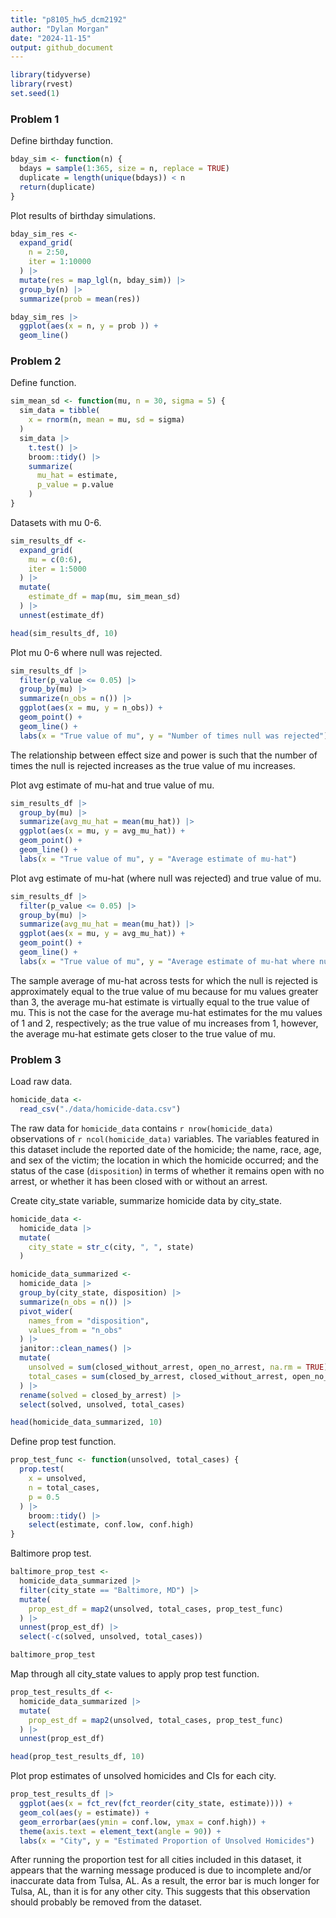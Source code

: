```yaml
---
title: "p8105_hw5_dcm2192"
author: "Dylan Morgan"
date: "2024-11-15"
output: github_document
---
```


```r
library(tidyverse)
library(rvest)
set.seed(1)
```

### Problem 1

Define birthday function.
```r
bday_sim <- function(n) {
  bdays = sample(1:365, size = n, replace = TRUE)
  duplicate = length(unique(bdays)) < n
  return(duplicate)
}
```

Plot results of birthday simulations.
```r
bday_sim_res <- 
  expand_grid(
    n = 2:50,
    iter = 1:10000
  ) |> 
  mutate(res = map_lgl(n, bday_sim)) |> 
  group_by(n) |> 
  summarize(prob = mean(res))

bday_sim_res |> 
  ggplot(aes(x = n, y = prob )) + 
  geom_line()
```

### Problem 2

Define function.
```r
sim_mean_sd <- function(mu, n = 30, sigma = 5) {
  sim_data = tibble(
    x = rnorm(n, mean = mu, sd = sigma)
  )
  sim_data |> 
    t.test() |> 
    broom::tidy() |> 
    summarize(
      mu_hat = estimate, 
      p_value = p.value
    )
}
```

Datasets with mu 0-6.
```r
sim_results_df <- 
  expand_grid(
    mu = c(0:6),
    iter = 1:5000
  ) |> 
  mutate(
    estimate_df = map(mu, sim_mean_sd)
  ) |> 
  unnest(estimate_df)

head(sim_results_df, 10)
```

Plot mu 0-6 where null was rejected.
```r
sim_results_df |> 
  filter(p_value <= 0.05) |> 
  group_by(mu) |> 
  summarize(n_obs = n()) |> 
  ggplot(aes(x = mu, y = n_obs)) + 
  geom_point() + 
  geom_line() + 
  labs(x = "True value of mu", y = "Number of times null was rejected")
```

The relationship between effect size and power is such that the number of times the null is rejected increases as the true value of mu increases. 

Plot avg estimate of mu-hat and true value of mu. 
```r
sim_results_df |> 
  group_by(mu) |> 
  summarize(avg_mu_hat = mean(mu_hat)) |> 
  ggplot(aes(x = mu, y = avg_mu_hat)) + 
  geom_point() + 
  geom_line() + 
  labs(x = "True value of mu", y = "Average estimate of mu-hat")
```

Plot avg estimate of mu-hat (where null was rejected) and true value of mu. 
```r
sim_results_df |> 
  filter(p_value <= 0.05) |> 
  group_by(mu) |> 
  summarize(avg_mu_hat = mean(mu_hat)) |> 
  ggplot(aes(x = mu, y = avg_mu_hat)) + 
  geom_point() + 
  geom_line() + 
  labs(x = "True value of mu", y = "Average estimate of mu-hat where null was rejected")
```

The sample average of mu-hat across tests for which the null is rejected is approximately equal to the true value of mu because for mu values greater than 3, the average mu-hat estimate is virtually equal to the true value of mu. This is not the case for the average mu-hat estimates for the mu values of 1 and 2, respectively; as the true value of mu increases from 1, however, the average mu-hat estimate gets closer to the true value of mu. 

### Problem 3

Load raw data. 
```r
homicide_data <- 
  read_csv("./data/homicide-data.csv")
```

The raw data for `homicide_data` contains `r nrow(homicide_data)` observations of `r ncol(homicide_data)` variables. The variables featured in this dataset include the reported date of the homicide; the name, race, age, and sex of the victim; the location in which the homicide occurred; and the status of the case (`disposition`) in terms of whether it remains open with no arrest, or whether it has been closed with or without an arrest. 

Create city_state variable, summarize homicide data by city_state. 
```r
homicide_data <-
  homicide_data |>
  mutate(
    city_state = str_c(city, ", ", state)
  )

homicide_data_summarized <- 
  homicide_data |> 
  group_by(city_state, disposition) |> 
  summarize(n_obs = n()) |> 
  pivot_wider(
    names_from = "disposition", 
    values_from = "n_obs"
  ) |> 
  janitor::clean_names() |> 
  mutate(
    unsolved = sum(closed_without_arrest, open_no_arrest, na.rm = TRUE), 
    total_cases = sum(closed_by_arrest, closed_without_arrest, open_no_arrest, na.rm = TRUE)
  ) |> 
  rename(solved = closed_by_arrest) |> 
  select(solved, unsolved, total_cases)

head(homicide_data_summarized, 10)
```

Define prop test function.
```r
prop_test_func <- function(unsolved, total_cases) {
  prop.test(
    x = unsolved, 
    n = total_cases, 
    p = 0.5
  ) |> 
    broom::tidy() |> 
    select(estimate, conf.low, conf.high)
}
```

Baltimore prop test.
```r
baltimore_prop_test <- 
  homicide_data_summarized |> 
  filter(city_state == "Baltimore, MD") |> 
  mutate(
    prop_est_df = map2(unsolved, total_cases, prop_test_func)
  ) |> 
  unnest(prop_est_df) |> 
  select(-c(solved, unsolved, total_cases))

baltimore_prop_test
```

Map through all city_state values to apply prop test function.
```r
prop_test_results_df <- 
  homicide_data_summarized |> 
  mutate(
    prop_est_df = map2(unsolved, total_cases, prop_test_func)
  ) |> 
  unnest(prop_est_df)

head(prop_test_results_df, 10)
```

Plot prop estimates of unsolved homicides and CIs for each city.
```r
prop_test_results_df |> 
  ggplot(aes(x = fct_rev(fct_reorder(city_state, estimate)))) + 
  geom_col(aes(y = estimate)) + 
  geom_errorbar(aes(ymin = conf.low, ymax = conf.high)) + 
  theme(axis.text = element_text(angle = 90)) + 
  labs(x = "City", y = "Estimated Proportion of Unsolved Homicides")
```

After running the proportion test for all cities included in this dataset, it appears that the warning message produced is due to incomplete and/or inaccurate data from Tulsa, AL. As a result, the error bar is much longer for Tulsa, AL, than it is for any other city. This suggests that this observation should probably be removed from the dataset. 

